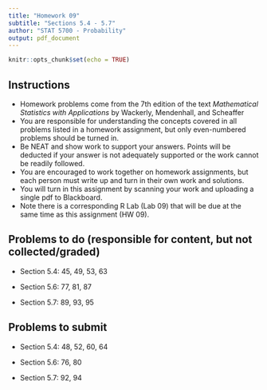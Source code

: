 ```yaml
---
title: "Homework 09"
subtitle: "Sections 5.4 - 5.7"
author: "STAT 5700 - Probability"
output: pdf_document
---
```


```r
knitr::opts_chunk$set(echo = TRUE)
```

## Instructions

- Homework problems come from the 7th edition of the text *Mathematical Statistics with Applications* by Wackerly, Mendenhall, and Scheaffer
- You are responsible for understanding the concepts covered in all problems listed in a homework assignment, but only even-numbered problems should be turned in. 
- Be NEAT and show work to support your answers. Points will be deducted if your answer is not adequately supported or the work cannot be readily followed. 
- You are encouraged to work together on homework assignments, but each person must write up and turn in their own work and solutions. 
- You will turn in this assignment by scanning your work and uploading a single pdf to Blackboard. 
- Note there is a corresponding R Lab (Lab 09) that will be due at the same time as this assignment (HW 09). 

## Problems to do (responsible for content, but not collected/graded)

+ Section 5.4: 45, 49, 53, 63

+ Section 5.6: 77, 81, 87

+ Section 5.7: 89, 93, 95

## Problems to submit

+ Section 5.4: 48, 52, 60, 64

+ Section 5.6: 76, 80

+ Section 5.7: 92, 94